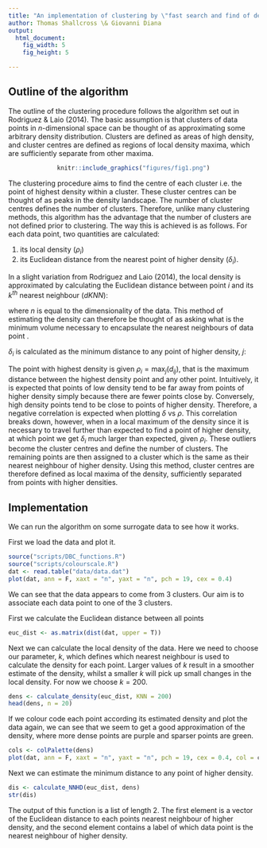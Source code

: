 ```yaml
---
title: "An implementation of clustering by \"fast search and find of density peaks\""
author: Thomas Shallcross \& Giovanni Diana
output:
  html_document:
    fig_width: 5
    fig_height: 5

---
```


## Outline of the algorithm
The outline of the clustering procedure follows the algorithm set out in Rodriguez \& Laio (2014). The basic assumption is that clusters of data points in *n*-dimensional space can be thought of as approximating some arbitrary density distribution. Clusters are defined as areas of high density, and cluster centres are defined as regions of local density maxima, which are sufficiently separate from other maxima.


<center>

```r
knitr::include_graphics("figures/fig1.png")
```
</center>


The clustering procedure aims to find the centre of each cluster i.e. the point of highest density within a cluster. These cluster centres can be thought of as peaks in the density landscape. The number of cluster centres defines the number of clusters. Therefore, unlike many clustering methods, this algorithm has the advantage that the number of clusters are not defined prior to clustering. The way this is achieved is as follows. For each data point, two quantities are calculated:

1. its local density ($\rho_{i}$)
2. its Euclidean distance from the nearest point of higher density ($\delta_i$).

In a slight variation from Rodriguez and Laio (2014), the local density is approximated by calculating the Euclidean distance between point *i* and its $k^{th}$ nearest neighbour ($dKNN$):

\begin{equation}\label{eq:rho}
    \rho_{i}\propto{\frac{1}{[dKNN]^n}}
\end{equation}

where $n$ is equal to the dimensionality of the data. This method of estimating the density can therefore be thought of as asking what is the minimum volume necessary to encapsulate the \textit{k} nearest neighbours of data point \textit{i}.

\noindent{}$\delta_{i}$ is calculated as the minimum distance to any point of higher density, $j$:

\begin{equation}\label{eq:delta}
    \delta_{i} = \min_{j:\rho_{j} > \rho_{i}} (d_{ij})
\end{equation}

The point with highest density is given $\rho_{i} = \max_{j}(d_{ij})$, that is the maximum distance between the highest density point and any other point. Intuitively, it is expected that points of low density tend to be far away from points of higher density simply because there are fewer points close by. Conversely, high density points tend to be close to points of higher density. Therefore, a negative correlation is expected when plotting $\delta$ vs $\rho$. This correlation breaks down, however, when in a local maximum of the density since  it is necessary to travel further than expected to find a point of higher density, at which point we get $\delta_{i}$ much larger than expected, given $\rho_{i}$. These outliers become the cluster centres and define the number of clusters. The remaining points are then assigned to a cluster which is the same as their nearest neighbour of higher density. Using this method, cluster centres are therefore defined as local maxima of the density, sufficiently separated from points with higher densities.

## Implementation

We can run the algorithm on some surrogate data to see how it works.

First we load the data and plot it.

```r
source("scripts/DBC_functions.R")
source("scripts/colourscale.R")
dat <- read.table("data/data.dat")
plot(dat, ann = F, xaxt = "n", yaxt = "n", pch = 19, cex = 0.4)
```

We can see that the data appears to come from 3 clusters. Our aim is to associate each data point to one of the 3 clusters.

First we calculate the Euclidean distance between all points

```r
euc_dist <- as.matrix(dist(dat, upper = T))
```


Next we can calculate the local density of the data. Here we need to choose our parameter, $k$, which defines which nearest neighbour is used to calculate the density for each point. Larger values of $k$ result in a smoother estimate of the density, whilst a smaller $k$ will pick up small changes in the local density. For now we choose $k = 200$.

```r
dens <- calculate_density(euc_dist, KNN = 200)
head(dens, n = 20)
```
If we colour code each point according its estimated density and plot the data again, we can see that we seem to get a good approximation of the density, where more dense points are purple and sparser points are green.

```r
cols <- colPalette(dens)
plot(dat, ann = F, xaxt = "n", yaxt = "n", pch = 19, cex = 0.4, col = cols)
```

Next we can estimate the minimum distance to any point of higher density.

```r
dis <- calculate_NNHD(euc_dist, dens)
str(dis)
```
The output of this function is a list of length 2. The first element is a vector of the Euclidean distance to each points nearest neighbour of higher density, and the second element contains a label of which data point is the nearest neighbour of higher density.


